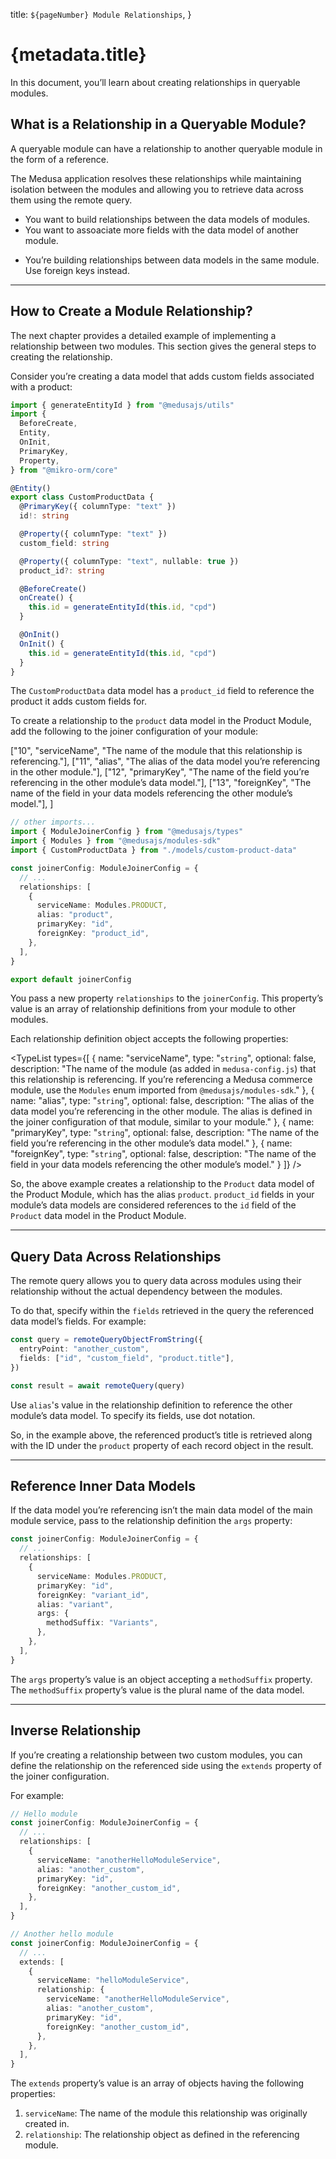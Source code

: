 
  title: `${pageNumber} Module Relationships`,
}

# {metadata.title}

In this document, you’ll learn about creating relationships in queryable modules.

## What is a Relationship in a Queryable Module?

A queryable module can have a relationship to another queryable module in the form of a reference.

The Medusa application resolves these relationships while maintaining isolation between the modules and allowing you to retrieve data across them using the remote query.

<Note title="Use module relationships when" type="success">

- You want to build relationships between the data models of modules.
- You want to assoaciate more fields with the data model of another module.

</Note>

<Note title="Don't use module relationships if" type="error">

- You’re building relationships between data models in the same module. Use foreign keys instead.

</Note>

---

## How to Create a Module Relationship?

<Note title="Tip">

The next chapter provides a detailed example of implementing a relationship between two modules. This section gives the general steps to creating the relationship.

</Note>

Consider you’re creating a data model that adds custom fields associated with a product:

```ts title="src/modules/hello/models/another-custom.ts" highlights={[["13"]]}
import { generateEntityId } from "@medusajs/utils"
import { 
  BeforeCreate, 
  Entity, 
  OnInit, 
  PrimaryKey, 
  Property,
} from "@mikro-orm/core"

@Entity()
export class CustomProductData {
  @PrimaryKey({ columnType: "text" })
  id!: string

  @Property({ columnType: "text" })
  custom_field: string

  @Property({ columnType: "text", nullable: true })
  product_id?: string

  @BeforeCreate()
  onCreate() {
    this.id = generateEntityId(this.id, "cpd")
  }

  @OnInit()
  OnInit() {
    this.id = generateEntityId(this.id, "cpd")
  }
}
```

The `CustomProductData` data model has a `product_id` field to reference the product it adds custom fields for.

To create a relationship to the `product` data model in the Product Module, add the following to the joiner configuration of your module:

  ["10", "serviceName", "The name of the module that this relationship is referencing."],
  ["11", "alias", "The alias of the data model you’re referencing in the other module."],
  ["12", "primaryKey", "The name of the field you’re referencing in the other module’s data model."],
  ["13", "foreignKey", "The name of the field in your data models referencing the other module’s model."],
]

```ts title="src/modules/hello/joiner-config.ts" highlights={relationshipsHighlight}
// other imports...
import { ModuleJoinerConfig } from "@medusajs/types"
import { Modules } from "@medusajs/modules-sdk"
import { CustomProductData } from "./models/custom-product-data"

const joinerConfig: ModuleJoinerConfig = {
  // ...
  relationships: [
    {
      serviceName: Modules.PRODUCT,
      alias: "product",
      primaryKey: "id",
      foreignKey: "product_id",
    },
  ],
}

export default joinerConfig
```

You pass a new property `relationships` to the `joinerConfig`. This property’s value is an array of relationship definitions from your module to other modules.

Each relationship definition object accepts the following properties:

<TypeList types={[
  {
    name: "serviceName",
    type: "`string`",
    optional: false,
    description: "The name of the module (as added in `medusa-config.js`) that this relationship is referencing. If you’re referencing a Medusa commerce module, use the `Modules` enum imported from `@medusajs/modules-sdk`."
  },
  {
    name: "alias",
    type: "`string`",
    optional: false,
    description: "The alias of the data model you’re referencing in the other module. The alias is defined in the joiner configuration of that module, similar to your module."
  },
  {
    name: "primaryKey",
    type: "`string`",
    optional: false,
    description: "The name of the field you’re referencing in the other module’s data model."
  },
  {
    name: "foreignKey",
    type: "`string`",
    optional: false,
    description: "The name of the field in your data models referencing the other module’s model."
  }
]} />

So, the above example creates a relationship to the `Product` data model of the Product Module, which has the alias `product`. `product_id` fields in your module’s data models are considered references to the `id` field of the `Product` data model in the Product Module.

---

## Query Data Across Relationships

The remote query allows you to query data across modules using their relationship without the actual dependency between the modules.

To do that, specify within the `fields` retrieved in the query the referenced data model’s fields. For example:

```ts highlights={[["3", '"product.title"', "Retrieve the referenced product's title."]]}
const query = remoteQueryObjectFromString({
  entryPoint: "another_custom",
  fields: ["id", "custom_field", "product.title"],
})

const result = await remoteQuery(query)
```

Use `alias`'s value in the relationship definition to reference the other module’s data model. To specify its fields, use dot notation.

So, in the example above, the referenced product’s title is retrieved along with the ID under the `product` property of each record object in the result.

---

## Reference Inner Data Models

If the data model you’re referencing isn’t the main data model of the main module service, pass to the relationship definition the `args` property:

```ts title="src/modules/hello/joiner-config.ts" highlights={[["10", "methodSuffix", "The suffix of the referenced data model's methods."]]}
const joinerConfig: ModuleJoinerConfig = {
  // ...
  relationships: [
    {
      serviceName: Modules.PRODUCT,
      primaryKey: "id",
      foreignKey: "variant_id",
      alias: "variant",
      args: {
        methodSuffix: "Variants",
      },
    },
  ],
}
```

The `args` property’s value is an object accepting a `methodSuffix` property. The `methodSuffix` property’s value is the plural name of the data model.

---

## Inverse Relationship

If you’re creating a relationship between two custom modules, you can define the relationship on the referenced side using the `extends` property of the joiner configuration.

For example:

<CodeTabs groupId="inverse-relation">
  <CodeTab label="Hello Module" value="hello-module">

  ```ts title="src/modules/hello/joiner-config.ts"
  // Hello module
  const joinerConfig: ModuleJoinerConfig = {
    // ...
    relationships: [
      {
        serviceName: "anotherHelloModuleService",
        alias: "another_custom",
        primaryKey: "id",
        foreignKey: "another_custom_id",
      },
    ],
  }
  ```

  </CodeTab>
  <CodeTab label="Another Hello Module" value="another-hello-module">

  ```ts title="src/modules/another-hello/joiner-config.ts" highlights={[["6", "serviceName", "The name of the module this relationship was originally created in."], ["7", "relationship", "The relationship object as defined in the referencing module."]]}
  // Another hello module
  const joinerConfig: ModuleJoinerConfig = {
    // ...
    extends: [
      {
        serviceName: "helloModuleService",
        relationship: {
          serviceName: "anotherHelloModuleService",
          alias: "another_custom",
          primaryKey: "id",
          foreignKey: "another_custom_id",
        },
      },
    ],
  }
  ```

  </CodeTab>
</CodeTabs>

The `extends` property’s value is an array of objects having the following properties:

1. `serviceName`: The name of the module this relationship was originally created in.
2. `relationship`: The relationship object as defined in the referencing module.
